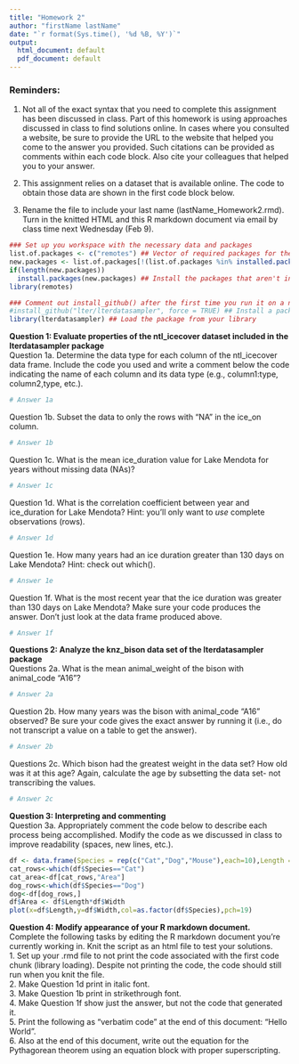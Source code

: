 ---
title: "Homework 2"
author: "firstName lastName"
date: "`r format(Sys.time(), '%d %B, %Y')`"
output:
  html_document: default
  pdf_document: default
---
  
### Reminders:   

1. Not all of the exact syntax that you need to complete this assignment has been discussed in class. Part of this homework is using approaches discussed in class to find solutions online. In cases where you consulted a website, be sure to provide the URL to the  website that helped you come to the answer you provided. Such citations can be provided as comments within each code block. Also cite your colleagues that helped you to your answer.  

2. This assignment relies on a dataset that is available online. The code to obtain those data are shown in the first code block below.  

3. Rename the file to include your last name (lastName_Homework2.rmd). Turn in the knitted HTML and this R markdown document via email by class time next Wednesday (Feb 9).  

```{r}
### Set up you workspace with the necessary data and packages
list.of.packages <- c("remotes") ## Vector of required packages for the assignment
new.packages <- list.of.packages[!(list.of.packages %in% installed.packages()[, "Package"])] ## Check to see if these packages are installed
if(length(new.packages))
  install.packages(new.packages) ## Install the packages that aren't installed
library(remotes)

### Comment out install_github() after the first time you run it on a new computer.
#install_github("lter/lterdatasampler", force = TRUE) ## Install a package that isn't on CRAN
library(lterdatasampler) ## Load the package from your library
```


**Question 1: Evaluate properties of the ntl_icecover dataset included in the lterdatasampler package**   
Question 1a. Determine the data type for each column of the ntl_icecover data frame. Include the code you used and write a comment below the code indicating the name of each column and its data type (e.g., column1:type, column2,type, etc.).  
```{r}
# Answer 1a

```

Question 1b. Subset the data to only the rows with "NA" in the ice_on column.    
```{r}
# Answer 1b

```

Question 1c. What is the mean ice_duration value for Lake Mendota for years without missing data (NAs)?   
```{r}
# Answer 1c

```

Question 1d. What is the correlation coefficient between year and ice_duration for Lake Mendota? Hint: you'll only want to *use* complete observations (rows).  
```{r}
# Answer 1d

```

Question 1e. How many years had an ice duration greater than 130 days on Lake Mendota? Hint: check out which().  
```{r}
# Answer 1e

```
  
Question 1f. What is the most recent year that the ice duration was greater than 130 days on Lake Mendota? Make sure your code produces the answer. Don't just look at the data frame produced above.    
```{r}
# Answer 1f

```

 
**Questions 2: Analyze the knz_bison data set of the lterdatasampler package**  
Questions 2a. What is the mean animal_weight of the bison with animal_code "A16"?  
```{r}
# Answer 2a

```

Question 2b. How many years was the bison with animal_code "A16" observed? Be sure your code gives the exact answer by running it (i.e., do not transcript a value on a table to get the answer). 
```{r}
# Answer 2b

```

Questions 2c. Which bison had the greatest weight in the data set? How old was it at this age? Again, calculate the age by subsetting the data set- not transcribing the values.    
```{r}
# Answer 2c

```


**Question 3: Interpreting and commenting**  
Question 3a. Appropriately comment the code below to describe each process being accomplished. Modify the code as we discussed in class to improve readability (spaces, new lines, etc.).   
```{r}
df <- data.frame(Species = rep(c("Cat","Dog","Mouse"),each=10),Length = 5+rnorm(30),Width = 10+rnorm(30)) 
cat_rows<-which(df$Species=="Cat")
cat_area<-df[cat_rows,"Area"]
dog_rows<-which(df$Species=="Dog")
dog<-df[dog_rows,]
df$Area <- df$Length*df$Width
plot(x=df$Length,y=df$Width,col=as.factor(df$Species),pch=19)
```


**Question 4: Modify appearance of your R markdown document.**   
Complete the following tasks by editing the R markdown document you're currently working in. Knit the script as an html file to test your solutions.  
1. Set up your .rmd file to not print the code associated with the first code chunk (library loading). Despite not printing the code, the code should still run when you knit the file.      
2. Make Question 1d print in italic font.  
3. Make Question 1b print in strikethrough font.  
4. Make Question 1f show just the answer, but not the code that generated it.  
5. Print the following as "verbatim code" at the end of this document: "Hello World".  
6. Also at the end of this document, write out the equation for the Pythagorean theorem using an equation block with proper superscripting.   

